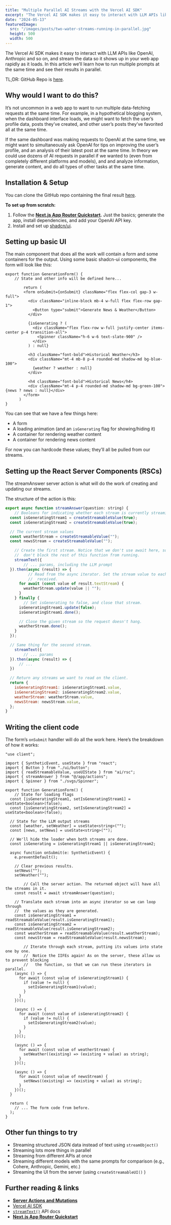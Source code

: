 ```yaml
---
title: "Multiple Parallel AI Streams with the Vercel AI SDK"
excerpt: "The Vercel AI SDK makes it easy to interact with LLM APIs like OpenAI, Anthropic and so on, and stream the data so it shows up in your web app rapidly as it loads. In this article we’ll learn how to run multiple prompts at the same time and see their results in parallel."
date: "2024-05-13"
featuredImage:
  src: "/images/posts/two-water-streams-running-in-parallel.jpg"
  height: 500
  width: 500
---
```


The Vercel AI SDK makes it easy to interact with LLM APIs like OpenAI, Anthropic and so on, and stream the data so it shows up in your web app rapidly as it loads. In this article we’ll learn how to run multiple prompts at the same time and see their results in parallel.

TL;DR: GitHub Repo is [here](https://github.com/mcavaliere/vercel-ai-sdk-parallel-streams).

## Why would I want to do this?

It’s not uncommon in a web app to want to run multiple data-fetching requests at the same time. For example, in a hypothetical blogging system, when the dashboard interface loads, we might want to fetch the user’s profile data, posts they’ve created, and other user’s posts they’ve favorited all at the same time.

If the same dashboard was making requests to OpenAI at the same time, we might want to simultaneously ask OpenAI for tips on improving the user’s profile, and an analysis of their latest post at the same time. In theory we could use dozens of AI requests in parallel if we wanted to (even from completely different platforms and models), and and analyze information, generate content, and do all types of other tasks at the same time.

## Installation & Setup

You can clone the GitHub repo containing the final result [here](https://github.com/mcavaliere/vercel-ai-sdk-parallel-streams).

**To set up from scratch:**

1. Follow the **[Next.js App Router Quickstart](https://sdk.vercel.ai/docs/getting-started/nextjs-app-router#nextjs-app-router-quickstart).** Just the basics; generate the app, install dependencies, and add your OpenAI API key.
2. Install and set up [shadcn/ui](https://ui.shadcn.com/docs/installation/next).

## Setting up basic UI

The main component that does all the work will contain a form and some containers for the output. Using some basic shadcn-ui components, the form will look like this:

```
export function GenerationForm() {
    // State and other info will be defined here...

		return (
	    <form onSubmit={onSubmit} className="flex flex-col gap-3 w-full">
	      <div className="inline-block mb-4 w-full flex flex-row gap-1">
	        <Button type="submit">Generate News & Weather</Button>
	      </div>

	      {isGenerating ? (
	        <div className="flex flex-row w-full justify-center items-center p-4 transition-all">
	          <Spinner className="h-6 w-6 text-slate-900" />
	        </div>
	      ) : null}

	      <h3 className="font-bold">Historical Weather</h3>
	      <div className="mt-4 mb-8 p-4 rounded-md shadow-md bg-blue-100">
	        {weather ? weather : null}
	      </div>

	      <h4 className="font-bold">Historical News</h4>
	      <div className="mt-4 p-4 rounded-md shadow-md bg-green-100">{news ? news : null}</div>
	    </form>
	  )
}
```

You can see that we have a few things here:

- A form
- A loading animation (and an `isGenerating` flag for showing/hiding it)
- A container for rendering weather content
- A container for rendering news content

For now you can hardcode these values; they’ll all be pulled from our streams.

## Setting up the React Server Components (RSCs)

The streamAnswer server action is what will do the work of creating and updating our streams.

The structure of the action is this:

```jsx
export async function streamAnswer(question: string) {
	// Booleans for indicating whether each stream is currently streaming
  const isGeneratingStream1 = createStreamableValue(true);
  const isGeneratingStream2 = createStreamableValue(true);

  // The current stream values
  const weatherStream = createStreamableValue("");
  const newsStream = createStreamableValue("");

	// Create the first stream. Notice that we don't use await here, so that we
	//  don't block the rest of this function from running.
	streamText({
		// ... params, including the LLM prompt
  }).then(async (result) => {
		  // Read from the async iterator. Set the stream value to each new word
		  //  received.
      for await (const value of result.textStream) {
        weatherStream.update(value || "");
      }
    } finally {
	    // Set isGenerating to false, and close that stream.
      isGeneratingStream1.update(false);
      isGeneratingStream1.done();

      // Close the given stream so the request doesn't hang.
      weatherStream.done();
    }
  });

  // Same thing for the second stream.
	streamText({
		// ... params
  }).then(async (result) => {
	  // ...
  })

  // Return any streams we want to read on the client.
  return {
    isGeneratingStream1: isGeneratingStream1.value,
    isGeneratingStream2: isGeneratingStream2.value,
    weatherStream: weatherStream.value,
    newsStream: newsStream.value,
  };
}
```

## Writing the client code

The form’s `onSubmit` handler will do all the work here. Here’s the breakdown of how it works:

```tsx
"use client";

import { SyntheticEvent, useState } from "react";
import { Button } from "./ui/button";
import { readStreamableValue, useUIState } from "ai/rsc";
import { streamAnswer } from "@/app/actions";
import { Spinner } from "./svgs/Spinner";

export function GenerationForm() {
	// State for loading flags
  const [isGeneratingStream1, setIsGeneratingStream1] = useState<boolean>(false);
  const [isGeneratingStream2, setIsGeneratingStream2] = useState<boolean>(false);

  // State for the LLM output streams
  const [weather, setWeather] = useState<string>("");
  const [news, setNews] = useState<string>("");

  // We'll hide the loader when both streams are done.
  const isGenerating = isGeneratingStream1 || isGeneratingStream2;

  async function onSubmit(e: SyntheticEvent) {
    e.preventDefault();

    // Clear previous results.
    setNews("");
    setWeather("");

		// Call the server action. The returned object will have all the streams in it.
    const result = await streamAnswer(question);

    // Translate each stream into an async iterator so we can loop through
    //  the values as they are generated.
    const isGeneratingStream1 = readStreamableValue(result.isGeneratingStream1);
    const isGeneratingStream2 = readStreamableValue(result.isGeneratingStream2);
    const weatherStream = readStreamableValue(result.weatherStream);
    const newsStream = readStreamableValue(result.newsStream);

		// Iterate through each stream, putting its values into state one by one.
		//  Notice the IIFEs again! As on the server, these allow us to prevent blocking
		//   the function, so that we can run these iterators in parallel.
    (async () => {
      for await (const value of isGeneratingStream1) {
        if (value != null) {
          setIsGeneratingStream1(value);
        }
      }
    })();

    (async () => {
      for await (const value of isGeneratingStream2) {
        if (value != null) {
          setIsGeneratingStream2(value);
        }
      }
    })();

    (async () => {
      for await (const value of weatherStream) {
        setWeather((existing) => (existing + value) as string);
      }
    })();

    (async () => {
      for await (const value of newsStream) {
        setNews((existing) => (existing + value) as string);
      }
    })();
  }

  return (
    // ... The form code from before.
  );
}
```

## Other fun things to try

- Streaming structured JSON data instead of text using `streamObject()`
- Streaming lots more things in parallel
- Streaming from different APIs at once
- Streaming different models with the same prompts for comparison (e.g., Cohere, Anthropic, Gemini, etc.)
- Streaming the UI from the server (using `createStreamableUI()` )

## Further reading & links

- **[Server Actions and Mutations](https://nextjs.org/docs/app/building-your-application/data-fetching/server-actions-and-mutations)**
- [Vercel AI SDK](https://sdk.vercel.ai/docs/introduction)
- [`streamText()`](https://sdk.vercel.ai/docs/reference/ai-sdk-core/stream-text) API docs
- **[Next.js App Router Quickstart](https://sdk.vercel.ai/docs/getting-started/nextjs-app-router#nextjs-app-router-quickstart)**